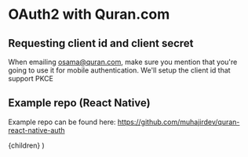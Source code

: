 
# OAuth2 with Quran.com

## Requesting client id and client secret

When emailing osama@quran.com, make sure you mention that you're going to use it for mobile authentication.
We'll setup the client id that support PKCE

## Example repo (React Native)

Example repo can be found here: https://github.com/muhajirdev/quran-react-native-auth

  <GuideLayout title="OAuth2 Tutorial">{children}</GuideLayout>
)

